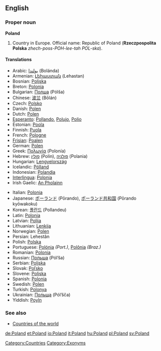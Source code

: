 {{wikipedia}}
==English==

===Proper noun===
'''Poland'''
# Country in Europe. Official name: Republic of Poland ('''Rzeczpospolita Polska''' ''zhech-poss-POH-lee-tah POL-ska'').

====Translations====
{{top}}
*Arabic: [[بولندا]] (Bolánda) {{f}}
*Armenian: [[Լեհաստան]] (Lehastan)
*Bosnian: [[Poljska]] {{f}}
*Breton: [[Polonia]]
*Bulgarian: [[Полша]] (Pólša) {{f}}
*Chinese: [[波兰]] (Bōlán)
*Czech: [[Polsko]] {{n}}
*Danish: [[Polen]]
*Dutch: [[Polen]] {{n}}
*[[Esperanto]]: [[Pollando]], [[Polujo]], [[Polio]]
*Estonian: [[Poola]]
*Finnish: [[Puola]]
*French: [[Pologne]]
*[[Frisian]]: [[Poalen]] {{n}}
*German: [[Polen]] {{n}}
*Greek: [[Πολωνία]] (Polonía) {{f}}
*Hebrew: [[פולין]] (Polin), [[פולניה]] (Polania)
*Hungarian: [[Lengyelország]]
*Icelandic: [[Pólland]]
*Indonesian: [[Polandia]]
*[[Interlingua]]: [[Polonia]]
*Irish Gaelic: [[An Pholainn]]
{{mid}}
*Italian: [[Polonia]]
*Japanese: [[ポーランド]] (Pōrando), [[ポーランド共和国]] (Pōrando kyōwakoku)
*Korean: [[폴란드]] (Pollandeu)
*Latin: [[Polonia]] {{f}}
*Latvian: [[Polija]] {{f}}
*Lithuanian: [[Lenkija]]
*Norwegian: [[Polen]]
*Persian: {{FAchar|[[لهستان]]}} Lehestân
*Polish: [[Polska]] {{f}}
*Portuguese: [[Polónia]] ''(Port.)'', [[Polônia]] ''(Braz.)'' {{f}}
*Romanian: [[Polonia]] {{f}}
*Russian: [[Польша]] (Pól’ša) {{f}}
*Serbian: [[Poljska]] {{f}}
*Slovak: [[Poľsko]] {{n}}
*Slovene: [[Poljska]] {{f}}
*Spanish: [[Polonia]] {{f}}
*Swedish: [[Polen]]
*Turkish: [[Polonya]]
*Ukrainian: [[Польща]] (Pól’šča) {{f}}
*Yiddish: [[Poyln]]
{{bottom}}

===See also===
*[[Countries of the world]]

[[Category:Countries]]
[[Category:Exonyms]]

[[de:Poland]]
[[et:Poland]]
[[io:Poland]]
[[it:Poland]]
[[hu:Poland]]
[[pl:Poland]]
[[sv:Poland]]